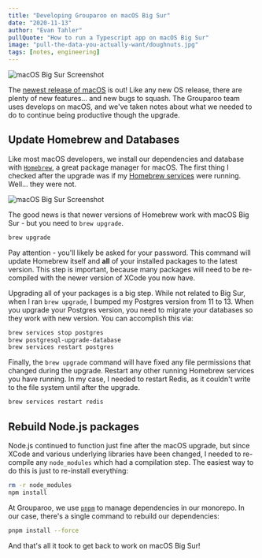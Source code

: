 ```yaml
---
title: "Developing Grouparoo on macOS Big Sur"
date: "2020-11-13"
author: "Evan Tahler"
pullQuote: "How to run a Typescript app on macOS Big Sur"
image: "pull-the-data-you-actually-want/doughnuts.jpg"
tags: [notes, engineering]
---
```


<Image
  centered
  source="apple.com"
  alt="macOS Big Sur Screenshot"
  src="developing-grouparoo-on-macos-big-sur/big-sur.jpg"
  width={800}
  height={520}
/>

The [newest release of macOS](https://www.apple.com/newsroom/2020/11/macos-big-sur-is-here/) is out! Like any new OS release, there are plenty of new features... and new bugs to squash. The Grouparoo team uses develops on macOS, and we've taken notes about what we needed to do to continue being productive though the upgrade.

## Update Homebrew and Databases

Like most macOS developers, we install our dependencies and database with [`Homebrew`](https://brew.sh), a great package manager for macOS. The first thing I checked after the upgrade was if my [Homebrew services](https://github.com/Homebrew/homebrew-services) were running. Well... they were not.

<Image
  centered
  source="apple.com"
  alt="macOS Big Sur Screenshot"
  src="developing-grouparoo-on-macos-big-sur/homebrew.png"
  width={800}
  height={430}
/>

The good news is that newer versions of Homebrew work with macOS Big Sur - but you need to `brew upgrade`.

```bash
brew upgrade
```

Pay attention - you'll likely be asked for your password. This command will update Homebrew itself and **all** of your installed packages to the latest version. This step is important, because many packages will need to be re-compiled with the newer version of XCode you now have.

Upgrading all of your packages is a big step. While not related to Big Sur, when I ran `brew upgrade`, I bumped my Postgres version from 11 to 13. When you upgrade your Postgres version, you need to migrate your databases so they work with new version. You can accomplish this via:

```bash
brew services stop postgres
brew postgresql-upgrade-database
brew services restart postgres
```

Finally, the `brew upgrade` command will have fixed any file permissions that changed during the upgrade. Restart any other running Homebrew services you have running. In my case, I needed to restart Redis, as it couldn't write to the file system until after the upgrade.

```bash
brew services restart redis
```

## Rebuild Node.js packages

Node.js continued to function just fine after the macOS upgrade, but since XCode and various underlying libraries have been changed, I needed to re-compile any `node_modules` which had a compilation step. The easiest way to do this is just to re-install everything:

```bash
rm -r node_modules
npm install
```

At Grouparoo, we use [`pnpm`](https://pnpm.js.org) to manage dependencies in our monorepo. In our case, there's a single command to rebuild our dependencies:

```bash
pnpm install --force
```

And that's all it took to get back to work on macOS Big Sur!
